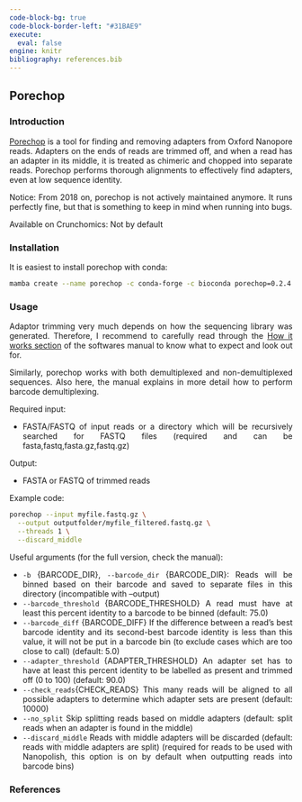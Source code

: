 ---
code-block-bg: true
code-block-border-left: "#31BAE9"
execute:
  eval: false
engine: knitr
bibliography: references.bib
---

<div style="text-align: justify">

## Porechop

### Introduction

[Porechop](https://github.com/rrwick/Porechop) is a tool for finding and removing adapters from Oxford Nanopore reads. Adapters on the ends of reads are trimmed off, and when a read has an adapter in its middle, it is treated as chimeric and chopped into separate reads. Porechop performs thorough alignments to effectively find adapters, even at low sequence identity. 

Notice: From 2018 on, porechop is not actively maintained anymore. It runs perfectly fine, but that is something to keep in mind when running into bugs.

Available on Crunchomics: Not by default

### Installation

It is easiest to install porechop with conda:

```{bash}
mamba create --name porechop -c conda-forge -c bioconda porechop=0.2.4
```


### Usage

::: {.callout-important}
Adaptor trimming very much depends on how the sequencing library was generated.
Therefore, I recommend to carefully read through the [How it works section](https://github.com/rrwick/Porechop) of the softwares manual to know what to expect and look out for. 

Similarly, porechop works with both demultiplexed and non-demultiplexed sequences. Also here, the manual explains in more detail how to perform barcode demultiplexing.
:::


Required input:

- FASTA/FASTQ of input reads or a directory which will be recursively searched for FASTQ files (required and can be fasta,fastq,fasta.gz,fastq.gz)
    
Output:

- FASTA or FASTQ of trimmed reads


Example code:

```{bash}
porechop --input myfile.fastq.gz \
  --output outputfolder/myfile_filtered.fastq.gz \
  --threads 1 \
  --discard_middle
```

Useful arguments (for the full version, check the manual):

- `-b` {BARCODE_DIR}, `--barcode_dir` {BARCODE_DIR}: Reads will be binned based on their barcode and saved to separate files in this directory (incompatible with --output)
- `--barcode_threshold` {BARCODE_THRESHOLD}
                                 A read must have at least this percent identity to a barcode to be
                                 binned (default: 75.0)
-  `--barcode_diff` {BARCODE_DIFF}    If the difference between a read's best barcode identity and its
                                 second-best barcode identity is less than this value, it will not
                                 be put in a barcode bin (to exclude cases which are too close to
                                 call) (default: 5.0)
- `--adapter_threshold` {ADAPTER_THRESHOLD}
                                 An adapter set has to have at least this percent identity to be
                                 labelled as present and trimmed off (0 to 100) (default: 90.0)
- `--check_reads `{CHECK_READS}      This many reads will be aligned to all possible adapters to
                                 determine which adapter sets are present (default: 10000)
- `--no_split`                     Skip splitting reads based on middle adapters (default: split
                                 reads when an adapter is found in the middle)
- `--discard_middle`               Reads with middle adapters will be discarded (default: reads with
                                 middle adapters are split) (required for reads to be used with
                                 Nanopolish, this option is on by default when outputting reads
                                 into barcode bins)


### References